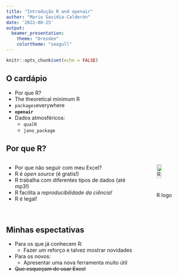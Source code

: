 ```yaml
---
title: "Introdução R and openair"
author: "Mario Gavidia-Calderón"
date: '2022-08-25'
output: 
  beamer_presentation:
    theme: "Dresden"
    colortheme: "seagull"
---
```


```r
knitr::opts_chunk$set(echo = FALSE)
```

## O cardápio

- Por que R? 
- The theoretical minimum R
- `packages`everywhere
- **`openair`**
- Dados atmosféricos:
  - `qualR`
  - `jano_package`

## Por que R?
::: columns

:::: column
- Por que não seguir com meu Excel?
- R é _open source_ (é gratis!)
- R trabalha com diferentes tipos de dados (até mp3!)
- R facilita a _reproducibilidade da ciência!_
- R é legal!
::::

:::: column
![R logo](figures/Rlogo.png){ width=50% }
::::

:::

## Minhas espectativas

- Para os que já conhecem R:
  - Fazer um reforço e talvez mostrar novidades
- Para os novos:
  - Apresentar uma nova ferramenta muito útil
- ~~Que esqueçam de usar Excel~~